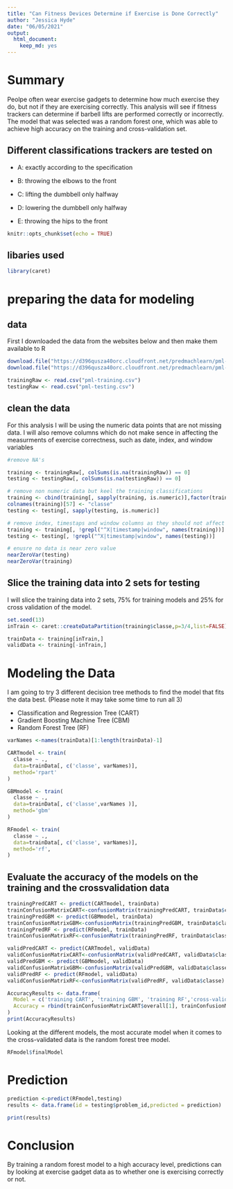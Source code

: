 ```yaml
---
title: "Can Fitness Devices Determine if Exercise is Done Correctly"
author: "Jessica Hyde"
date: "06/05/2021"
output: 
  html_document: 
    keep_md: yes
---
```


# Summary

Peolpe often wear exercise gadgets to determine how much exercise they do, but not if they are exercising correctly.  This analysis will see if fitness trackers can determine if barbell lifts are performed correctly or incorrectly.  The model that was selected was a random forest one, which was able to achieve high accuracy on the training and cross-validation set. 

## Different classifications trackers are tested on

* A: exactly according to the specification

* B: throwing the elbows to the front

* C: lifting the dumbbell only halfway

* D: lowering the dumbbell only halfway

* E: throwing the hips to the front

```r
knitr::opts_chunk$set(echo = TRUE)
```


## libaries used

```r
library(caret)

```

# preparing the data for modeling

## data 

First I downloaded the data from the websites below and then make them available to R

```r

download.file("https://d396qusza40orc.cloudfront.net/predmachlearn/pml-training.csv","pml-training.csv")
download.file("https://d396qusza40orc.cloudfront.net/predmachlearn/pml-testing.csv","pml-testing.csv")

trainingRaw <- read.csv("pml-training.csv")
testingRaw <- read.csv("pml-testing.csv")
```

## clean the data

For this analysis I will be using the numeric data points that are not missing data.  I will also remove columns which do not
make sence in affecting the measurments of exercise correctness, such as date, index, and window variables

```r

#remove NA's

training <- trainingRaw[, colSums(is.na(trainingRaw)) == 0]
testing <- testingRaw[, colSums(is.na(testingRaw)) == 0]

# remove non numeric data but keel the training classifications
training <- cbind(training[, sapply(training, is.numeric)],factor(training$classe))
colnames(training)[57] <- "classe"
testing <- testing[, sapply(testing, is.numeric)]

# remove index, timestaps and window columns as they should not affect analysis
training <- training[, !grepl("^X|timestamp|window", names(training))]
testing <- testing[, !grepl("^X|timestamp|window", names(testing))]

# enusre no data is near zero value
nearZeroVar(testing)
nearZeroVar(training)

```
## Slice the training data into 2 sets for testing 

I will slice the training data into 2 sets, 75%  for training models and 25% for cross validation of the model.  

```r

set.seed(13)
inTrain <- caret::createDataPartition(training$classe,p=3/4,list=FALSE)

trainData <- training[inTrain,]
validData <- training[-inTrain,]
```

# Modeling the Data
I am going to try 3 different decision tree methods to find the model that fits the data best. (Please note it may take some time to run all 3)

* Classification and Regression Tree (CART)
* Gradient Boosting Machine Tree (CBM)
* Random Forest Tree (RF)

```r

varNames <-names(trainData)[1:length(trainData)-1]

CARTmodel <- train(
  classe ~ ., 
  data=trainData[, c('classe', varNames)],
  method='rpart'
)

GBMmodel <- train(
  classe ~ ., 
  data=trainData[, c('classe',varNames )],
  method='gbm'
)

RFmodel <- train(
  classe ~ ., 
  data=trainData[, c('classe', varNames)],
  method='rf',
)

```

## Evaluate the accuracy of the models on the training and the crossvalidation data

```r

trainingPredCART <- predict(CARTmodel, trainData)
trainConfusionMatrixCART<-confusionMatrix(trainingPredCART, trainData$classe)
trainingPredGBM <- predict(GBMmodel, trainData)
trainConfusionMatrixGBM<-confusionMatrix(trainingPredGBM, trainData$classe)
trainingPredRF <- predict(RFmodel, trainData)
trainConfusionMatrixRF<-confusionMatrix(trainingPredRF, trainData$classe)

validPredCART <- predict(CARTmodel, validData)
validConfusionMatrixCART<-confusionMatrix(validPredCART, validData$classe)
validPredGBM <- predict(GBMmodel, validData)
validConfusionMatrixGBM<-confusionMatrix(validPredGBM, validData$classe)
validPredRF <- predict(RFmodel, validData)
validConfusionMatrixRF<-confusionMatrix(validPredRF, validData$classe)

AccuracyResults <- data.frame(
  Model = c('training CART', 'training GBM', 'training RF','cross-validate CART', 'cross-validate GBM', 'cross-validate RF'),
  Accuracy = rbind(trainConfusionMatrixCART$overall[1], trainConfusionMatrixGBM$overall[1], trainConfusionMatrixRF$overall[1], validConfusionMatrixCART$overall[1], validConfusionMatrixGBM$overall[1], validConfusionMatrixRF$overall[1])
)
print(AccuracyResults)
```
Looking at the different models, the most accurate model when it comes to the cross-validated data is the random forest tree model.


```R

RFmodel$finalModel

```
# Prediction
```R

prediction <-predict(RFmodel,testing)
results <- data.frame(id = testing$problem_id,predicted = prediction)

print(results)

```

# Conclusion
By training a random forest model to a high accuracy level, predictions can by looking at exercise gadget data as to whether one is exercising correctly or not.

